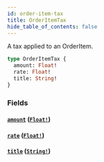 ```yaml
---
id: order-item-tax
title: OrderItemTax
hide_table_of_contents: false
---
```



A tax applied to an OrderItem.

```graphql
type OrderItemTax {
  amount: Float!
  rate: Float!
  title: String!
}
```


### Fields

#### [`amount`](#) ([`Float!`](/demand/api/graphql-storefront/reference/scalars/float))




#### [`rate`](#) ([`Float!`](/demand/api/graphql-storefront/reference/scalars/float))




#### [`title`](#) ([`String!`](/demand/api/graphql-storefront/reference/scalars/string))






